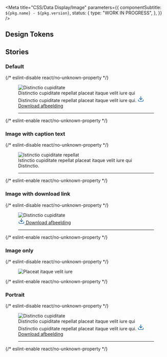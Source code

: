 

<Meta
  title="CSS/Data Display/Image"
  parameters={{
    componentSubtitle: `${pkg.name} - ${pkg.version}`,
    status: {
      type: "WORK IN PROGRESS",
    },
  }}
/>

<Description markdown={readme} />

## Design Tokens

<DesignTokenDocBlock categoryName="Image" viewType="table" />

## Stories

### Default

<Canvas>
  {/* eslint-disable react/no-unknown-property */}
  <Story name="Default">
    <figure class="denhaag-image">
      <img
        class="denhaag-image__image"
        srcset="https://images.unsplash.com/photo-1562013042-abdaf4dc98b9?w=480 480w,
                https://images.unsplash.com/photo-1562013042-abdaf4dc98b9?w=768 768w,
                https://images.unsplash.com/photo-1562013042-abdaf4dc98b9?w=1290 1290w"
        src="https://images.unsplash.com/photo-1562013042-abdaf4dc98b9?w=1290"
        alt="Distinctio cupiditate"
        loading="lazy"
      />
      <figcaption class="denhaag-image__figcaption">
        <span class="denhaag-image__figcaption-text">
          Distinctio cupiditate repellat placeat itaque velit iure qui Distinctio cupiditate repellat placeat itaque
          velit iure qui.
        </span>
        <a
          class="denhaag-image__figcaption-download"
          href="https://images.unsplash.com/photo-1562013042-abdaf4dc98b9?w=1290"
          download="distinctio-cupiditate"
          type="application/image"
          aria-label="Download image: [READABLE_FILENAME] ([FILE_EXTENSION], [FILE_SIZE])"
        >
          <svg
            class="denhaag-image__icon"
            width="20"
            height="20"
            viewBox="0 0 24 24"
            fill="none"
            xmlns="http://www.w3.org/2000/svg"
            aria-hidden="true"
          >
            <path
              d="M21 15V19C21 19.5304 20.7893 20.0391 20.4142 20.4142C20.0391 20.7893 19.5304 21 19 21H5C4.46957 21 3.96086 20.7893 3.58579 20.4142C3.21071 20.0391 3 19.5304 3 19V15"
              stroke="#1261A3"
              stroke-width="2"
              stroke-linecap="round"
              stroke-linejoin="round"
            />
            <path
              d="M7 10L12 15L17 10"
              stroke="#1261A3"
              stroke-width="2"
              stroke-linecap="round"
              stroke-linejoin="round"
            />
            <path d="M12 15V3" stroke="#1261A3" stroke-width="2" stroke-linecap="round" stroke-linejoin="round" />
          </svg>
          <span class="denhaag-image__download-text">Download afbeelding</span>
        </a>
      </figcaption>
      <hr class="denhaag-divider" role="presentation" />
    </figure>
  </Story>
  {/* eslint-enable react/no-unknown-property */}
</Canvas>

### Image with caption text

<Canvas>
  {/* eslint-disable react/no-unknown-property */}
  <Story name="Image with caption text">
    <figure class="denhaag-image">
      <img
        class="denhaag-image__image"
        srcset="https://images.unsplash.com/photo-1562013042-abdaf4dc98b9?w=480 480w,
                https://images.unsplash.com/photo-1562013042-abdaf4dc98b9?w=768 768w,
                https://images.unsplash.com/photo-1562013042-abdaf4dc98b9?w=1290 1290w"
        src="https://images.unsplash.com/photo-1562013042-abdaf4dc98b9?w=1290"
        alt="Istinctio cupiditate repellat"
        loading="lazy"
      />
      <figcaption class="denhaag-image__figcaption">
        <span class="denhaag-image__figcaption-text">
          Istinctio cupiditate repellat placeat itaque velit iure qui Distinctio.
        </span>
      </figcaption>
      <hr class="denhaag-divider" role="presentation" />
    </figure>
  </Story>
  {/* eslint-enable react/no-unknown-property */}
</Canvas>

### Image with download link

<Canvas>
  {/* eslint-disable react/no-unknown-property */}
  <Story name="Image with download link">
    <figure class="denhaag-image">
      <img
        class="denhaag-image__image"
        srcset="https://images.unsplash.com/photo-1562013042-abdaf4dc98b9?w=480 480w,
                https://images.unsplash.com/photo-1562013042-abdaf4dc98b9?w=768 768w,
                https://images.unsplash.com/photo-1562013042-abdaf4dc98b9?w=1290 1290w"
        src="https://images.unsplash.com/photo-1562013042-abdaf4dc98b9?w=1290"
        alt="Distinctio cupiditate"
        loading="lazy"
      />
      <figcaption class="denhaag-image__figcaption">
        <a
          class="denhaag-image__figcaption-download"
          href="https://images.unsplash.com/photo-1562013042-abdaf4dc98b9?w=1290"
          download="distinctio-cupiditate"
          type="application/image"
          aria-label="Download image: [READABLE_FILENAME] ([FILE_EXTENSION], [FILE_SIZE])"
        >
          <svg
            class="denhaag-image__icon"
            width="20"
            height="20"
            viewBox="0 0 24 24"
            fill="none"
            xmlns="http://www.w3.org/2000/svg"
            aria-hidden="true"
          >
            <path
              d="M21 15V19C21 19.5304 20.7893 20.0391 20.4142 20.4142C20.0391 20.7893 19.5304 21 19 21H5C4.46957 21 3.96086 20.7893 3.58579 20.4142C3.21071 20.0391 3 19.5304 3 19V15"
              stroke="#1261A3"
              stroke-width="2"
              stroke-linecap="round"
              stroke-linejoin="round"
            />
            <path
              d="M7 10L12 15L17 10"
              stroke="#1261A3"
              stroke-width="2"
              stroke-linecap="round"
              stroke-linejoin="round"
            />
            <path d="M12 15V3" stroke="#1261A3" stroke-width="2" stroke-linecap="round" stroke-linejoin="round" />
          </svg>
          <span class="denhaag-image__download-text">Download afbeelding</span>
        </a>
      </figcaption>
      <hr class="denhaag-divider" role="presentation" />
    </figure>
  </Story>
  {/* eslint-enable react/no-unknown-property */}
</Canvas>

### Image only

<Canvas>
  {/* eslint-disable react/no-unknown-property */}
  <Story name="With download link">
    <figure class="denhaag-image denhaag-image--figcaption-only">
      <img
        class="denhaag-image__image"
        srcset="https://images.unsplash.com/photo-1562013042-abdaf4dc98b9?w=480 480w,
                https://images.unsplash.com/photo-1562013042-abdaf4dc98b9?w=768 768w,
                https://images.unsplash.com/photo-1562013042-abdaf4dc98b9?w=1290 1290w"
        src="https://images.unsplash.com/photo-1562013042-abdaf4dc98b9?w=1290"
        alt="Placeat itaque velit iure"
        loading="lazy"
      />
    </figure>
  </Story>
  {/* eslint-enable react/no-unknown-property */}
</Canvas>

### Portrait

<Canvas>
  {/* eslint-disable react/no-unknown-property */}
  <Story name="Portrait">
    <figure class="denhaag-image">
      <img
        class="denhaag-image__image"
        srcset="https://images.unsplash.com/photo-1611402881804-8fde5b755174?h=480 480h,
                https://images.unsplash.com/photo-1611402881804-8fde5b755174?h=768 768h,
                https://images.unsplash.com/photo-1611402881804-8fde5b755174?h=1290 1290h"
        src="https://images.unsplash.com/photo-1611402881804-8fde5b755174?h=1290"
        alt="Distinctio cupiditate"
        loading="lazy"
      />
      <figcaption class="denhaag-image__figcaption">
        <span class="denhaag-image__figcaption-text">
          Distinctio cupiditate repellat placeat itaque velit iure qui Distinctio cupiditate repellat placeat itaque
          velit iure qui.
        </span>
        <a
          class="denhaag-image__figcaption-download"
          href="https://images.unsplash.com/photo-1611402881804-8fde5b755174"
          download="distinctio-cupiditate"
          type="application/image"
          aria-label="Download image: [READABLE_FILENAME] ([FILE_EXTENSION], [FILE_SIZE])"
        >
          <svg
            class="denhaag-image__icon"
            width="20"
            height="20"
            viewBox="0 0 24 24"
            fill="none"
            xmlns="http://www.w3.org/2000/svg"
            aria-hidden="true"
          >
            <path
              d="M21 15V19C21 19.5304 20.7893 20.0391 20.4142 20.4142C20.0391 20.7893 19.5304 21 19 21H5C4.46957 21 3.96086 20.7893 3.58579 20.4142C3.21071 20.0391 3 19.5304 3 19V15"
              stroke="#1261A3"
              stroke-width="2"
              stroke-linecap="round"
              stroke-linejoin="round"
            />
            <path
              d="M7 10L12 15L17 10"
              stroke="#1261A3"
              stroke-width="2"
              stroke-linecap="round"
              stroke-linejoin="round"
            />
            <path d="M12 15V3" stroke="#1261A3" stroke-width="2" stroke-linecap="round" stroke-linejoin="round" />
          </svg>
          <span class="denhaag-image__download-text">Download afbeelding</span>
        </a>
      </figcaption>
      <hr class="denhaag-divider" role="presentation" />
    </figure>
  </Story>
  {/* eslint-enable react/no-unknown-property */}
</Canvas>
